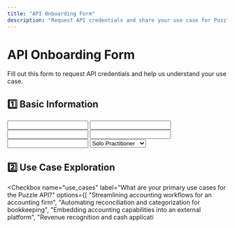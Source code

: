 ```yaml
---
title: "API Onboarding Form"
description: "Request API credentials and share your use case for Puzzle."
---
```



# API Onboarding Form

Fill out this form to request API credentials and help us understand your use case.

<Form
  name="api-onboarding"
  method="POST"
  action="https://your-form-endpoint.com"
>

## 1️⃣ Basic Information

<Input name="company_name" label="Company Name" required />
<Input name="primary_contact" label="Primary Contact Name" required />
<Input name="email" label="Email Address" type="email" required />
<Input name="phone" label="Phone Number" type="tel" />
<Input name="role" label="Role/Title" />
<Select name="company_size" label="Company Size" required>
  <option value="solo">Solo Practitioner</option>
  <option value="2-10">2–10 Employees</option>
  <option value="11-50">11–50 Employees</option>
  <option value="51+">51+ Employees</option>
</Select>

## 2️⃣ Use Case Exploration

<Checkbox
  name="use_cases"
  label="What are your primary use cases for the Puzzle API?"
  options={[
    "Streamlining accounting workflows for an accounting firm",
    "Automating reconciliation and categorization for bookkeeping",
    "Embedding accounting capabilities into an external platform",
    "Revenue recognition and cash applicati
